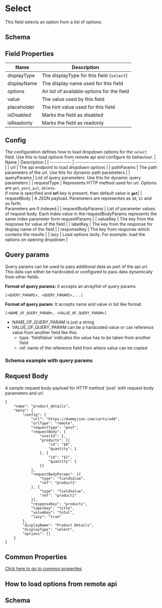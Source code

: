 # Select

This field selects an option from a list of options.


<SelectField />

## Schema


<SchemaViewer value={schema} />

## Field Properties

| Name        | Description                                |
| ----------- | ------------------------------------------ |
| displayType | The displayType for this field (`select`)  |
| displayName | The display name used for this field       |
| options     | An list of available options for the field |
| value       | The value used by this field               |
| placeholder | The hint value used for this field         |
| isDisabled  | Marks the field as disabled                |
| isReadonly  | Marks the field as readonly                |

## Config

The configuration defines how to load dropdown options for the `select` field. Use this to load options from remote api and configure its behaviour.
| Name | Description |
| ----------- | ------------------------------------------ |
| url | The api endpoint to load dropdown options |
| pathParams | The path parameters of the url. Use this for dynamic path parameters |
| queryParams | List of query parameters. Use this for dynamic query parameters |
| requestType | Represents HTTP method used for url. Options are `get`, `post`, `put`, `delete`. <br /> If none is specified and **url** key is present, then default value is **`get`**| 
| requestBody | A JSON payload. Parameters are representes as `$0`, `$1` and so forth. <br />Parameters are 0 indexed.| 
| requestBodyParams | List of parameter values of request body. Each index value in the requestBodyParams represents the same index parameter form requestParams |
| valueKey | The key from the response for value of the field |
| labelKey | The key from the response for display name of the field |
| responseKey | The key from response which contains the results |
| lazy | Load options lazily. For example: load the options on opening dropdown |

## Query params
Query params can be used to pass additional data as part of the api url. This data can either be hardcoded or configured to pass data dynamically from other fields.

**Format of query params:**
It accepts an array/list of query params.

```
[<QUERY_PARAM1>, <QUERY_PARAM2>,...]
```

**Format of query param:**
It accepts name and value in list like format.

```
[<NAME_OF_QUERY_PARAM>, <VALUE_OF_QUERY_PARAM>]
```

- NAME_OF_QUERY_PARAM is just a string
- VALUE_OF_QUERY_PARAM can be a hardcoded value or can reference value from another field like this:
  - type: 'fieldValue' indicates the value has to be taken from another field
  - ref: name of the reference field from where value can be copied


### Schema example with query params

<SchemaViewer value={schemaQueryParams} />

## Request Body 

A sample request body payload for HTTP method 'post' with request body parameters and url.

```
{
    "name": "product_details",
    "meta": {
        "config": {
            "url": "https://dummyjson.com/carts/add",
            "urlType": "remote",
            "requestType": "post",
            "requestBody": {
                "userId": 1,
                "products": [{
                    "id": "$0",
                    "quantity": 1
                }, {
                    "id": "$1",
                    "quantity": 1
                }]
            },
            "requestBodyParams": [{
                "type": "fieldValue",
                "ref": "product1"
            }, {
                "type": "fieldValue",
                "ref": "product2"
            }],
            "responseKey": "products",
            "labelKey": "title",
            "valueKey": "total",
            "lazy": "true"
        },
        "displayName": "Product Details",
        "displayType": "select",
        "options": []
    }
}
```

## Common Properties

[Click here to go to common properties](/fields/common-properties)

## How to load options from remote api


<SelectWithCountries />

## Schema

<SchemaViewer value={schemaCountries} />
